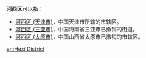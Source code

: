 '''河西区'''可以指：
* [[河西区_(天津市)|河西区 (天津市)]]，中国天津市所辖的市辖区。
* [[河西区_(三亚市)|河西区 (三亚市)]]，中国海南省三亚市已撤销的街道。
* [[河西区_(太原市)|河西区 (太原市)]]，中国山西省太原市已撤销的市辖区。
{{disambig|H|Cat=三字中国区名消歧义}}

[[en:Hexi_District|en:Hexi District]]